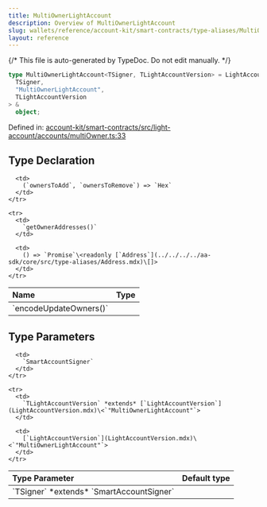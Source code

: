 ```yaml
---
title: MultiOwnerLightAccount
description: Overview of MultiOwnerLightAccount
slug: wallets/reference/account-kit/smart-contracts/type-aliases/MultiOwnerLightAccount
layout: reference
---
```


{/* This file is auto-generated by TypeDoc. Do not edit manually. */}

```ts
type MultiOwnerLightAccount<TSigner, TLightAccountVersion> = LightAccountBase<
  TSigner,
  "MultiOwnerLightAccount",
  TLightAccountVersion
> &
  object;
```

Defined in: [account-kit/smart-contracts/src/light-account/accounts/multiOwner.ts:33](https://github.com/alchemyplatform/aa-sdk/blob/dc58c113ff1eeb06d4b3f76c505cbbaad47db8fc/account-kit/smart-contracts/src/light-account/accounts/multiOwner.ts#L33)

## Type Declaration

<table>
  <thead>
    <tr>
      <th align="left">Name</th>
      <th align="left">Type</th>
    </tr>
  </thead>

  <tbody>
    <tr>
      <td>
        `encodeUpdateOwners()`
      </td>

      <td>
        (`ownersToAdd`, `ownersToRemove`) => `Hex`
      </td>
    </tr>

    <tr>
      <td>
        `getOwnerAddresses()`
      </td>

      <td>
        () => `Promise`\<readonly [`Address`](../../../../aa-sdk/core/src/type-aliases/Address.mdx)\[]>
      </td>
    </tr>

  </tbody>
</table>

## Type Parameters

<table>
  <thead>
    <tr>
      <th align="left">Type Parameter</th>
      <th align="left">Default type</th>
    </tr>
  </thead>

  <tbody>
    <tr>
      <td>
        `TSigner` *extends* `SmartAccountSigner`
      </td>

      <td>
        `SmartAccountSigner`
      </td>
    </tr>

    <tr>
      <td>
        `TLightAccountVersion` *extends* [`LightAccountVersion`](LightAccountVersion.mdx)\<`"MultiOwnerLightAccount"`>
      </td>

      <td>
        [`LightAccountVersion`](LightAccountVersion.mdx)\<`"MultiOwnerLightAccount"`>
      </td>
    </tr>

  </tbody>
</table>
